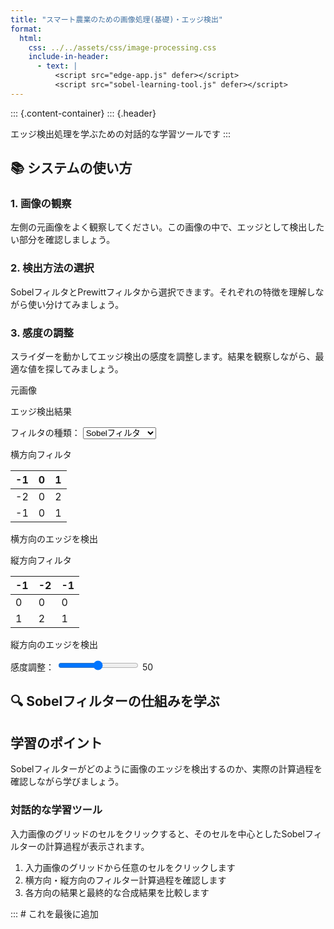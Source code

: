 ```yaml
---
title: "スマート農業のための画像処理(基礎)・エッジ検出"
format:
  html:
    css: ../../assets/css/image-processing.css
    include-in-header:
      - text: |
          <script src="edge-app.js" defer></script>
          <script src="sobel-learning-tool.js" defer></script>
---
```


::: {.content-container}
::: {.header}

エッジ検出処理を学ぶための対話的な学習ツールです
:::

::: {.instructions}
## 📚 システムの使い方

::: {.instructions-grid}
::: {.instruction-step}
### 1. 画像の観察

左側の元画像をよく観察してください。この画像の中で、エッジとして検出したい部分を確認しましょう。
:::

::: {.instruction-step}
### 2. 検出方法の選択

SobelフィルタとPrewittフィルタから選択できます。それぞれの特徴を理解しながら使い分けてみましょう。
:::

::: {.instruction-step}
### 3. 感度の調整

スライダーを動かしてエッジ検出の感度を調整します。結果を観察しながら、最適な値を探してみましょう。
:::
:::
:::

::: {.main-content}
::: {.canvas-container}
::: {.canvas-label}
元画像
:::
<canvas id="sourceCanvas"></canvas>
:::

::: {.canvas-container}
::: {.canvas-label}
エッジ検出結果
:::
<canvas id="resultCanvas"></canvas>
:::
:::

::: {.controls}
::: {.parameter-control}
フィルタの種類：
<select id="filterType">
  <option value="sobel">Sobelフィルタ</option>
  <option value="prewitt">Prewittフィルタ</option>
</select>

::: {#filterMatrices .filter-matrices}
::: {.matrix-container}
::: {.matrix-label}
横方向フィルタ
:::

|  -1  |  0  |  1  |
|------|-----|-----|
|  -2  |  0  |  2  |
|  -1  |  0  |  1  |

::: {.matrix-description}
横方向のエッジを検出
:::
:::

::: {.matrix-container}
::: {.matrix-label}
縦方向フィルタ
:::

|  -1  |  -2  |  -1  |
|------|-------|------|
|   0  |   0   |   0  |
|   1  |   2   |   1  |

::: {.matrix-description}
縦方向のエッジを検出
:::
:::
:::
:::

::: {.parameter-control}
感度調整：
<input type="range" id="sensitivity" min="0" max="100" value="50">
<span id="sensitivityValue">50</span>
:::
:::


::: {.sobel-learning-section}
## 🔍 Sobelフィルターの仕組みを学ぶ

::: {.callout-note}
## 学習のポイント
Sobelフィルターがどのように画像のエッジを検出するのか、実際の計算過程を確認しながら学びましょう。
:::

::: {.sobel-interactive}
### 対話的な学習ツール
入力画像のグリッドのセルをクリックすると、そのセルを中心としたSobelフィルターの計算過程が表示されます。

::: {#sobelApp .sobel-container}
<!-- JavaScriptによって動的に生成される内容 -->
:::

::: {.sobel-instructions}
1. 入力画像のグリッドから任意のセルをクリックします
2. 横方向・縦方向のフィルター計算過程を確認します
3. 各方向の結果と最終的な合成結果を比較します
:::
:::
:::
:::  # これを最後に追加